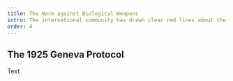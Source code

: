 ```yaml
---
title: The Norm against Biological Weapons
intro: The international community has drawn clear red lines about the misuse of biology. The two biological cornerstones of the rules of war are the Geneva Protocol (G) and the Biological Weapons Convention (BWC). Together, they prohibit the development, production, stockpiling and use of biological weapons.
order: 4
---
```


<Figure
  size="medium"
  src="bwc-meeting.jpg"
  caption="Meeting of the Biological Weapons Convention, 2014 "
  credit="Filippa Lentzos"
  alt="Backs of people sitting in rows of seats, attending a conference in a huge conference room."
  license=""
></Figure>


## The 1925 Geneva Protocol

<Figure
  size="medium"
  src="un-meeting.jpg"
  caption="The League of Nations at its opening session in Geneva"
  credit="UN Photo /Jullien https://dam.media.un.org/asset-management/2AM9LO3APKNT?WS=SearchResults"
  alt="Historic photo of the League of Nations. In a huge hall, many men in dark suits attend a conference. They are sitting in rows as well as standing on balconies and facing the viewer."
  license=""
></Figure>

Text

<Treaty name="protocol1925" />
